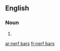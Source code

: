 ==English==

===Noun===
{{head|en|plural}}

# {{plural of|nerf bar|lang=en}}

[[ar:nerf bars]]
[[fr:nerf bars]]
